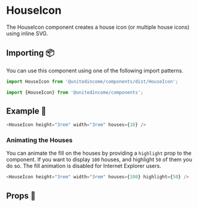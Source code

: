
# HouseIcon

The HouseIcon component creates a house icon (or multiple house icons) using inline SVG.

## Importing 📦

You can use this component using one of the following import patterns.

```javascript
import HouseIcon from '@unitedincome/components/dist/HouseIcon';
```

```javascript
import {HouseIcon} from '@unitedincome/components';
```

## Example 🚀

<Preview>
  <HouseIcon height="3rem" width="3rem" houses={10} />
</Preview>

```javascript
<HouseIcon height="3rem" width="3rem" houses={10} />
```

### Animating the Houses

You can animate the fill on the houses by providing a `highlight` prop to the component. If you want to display `100` houses, and highlight `50` of them you do so. The fill animation is disabled for Internet Explorer users.

<Preview>
  <HouseIcon height="3rem" width="3rem" houses={100} highlight={50} />
</Preview>

```javascript
<HouseIcon height="3rem" width="3rem" houses={100} highlight={50} />
```

## Props 🔧

<Props of={HouseIcon} />
